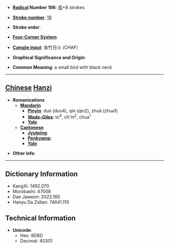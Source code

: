 * '''[[Wiktionary:Chinese radical index| Radical]] Number 196''': [[Wiktionary:Chinese radical index 鳥|鳥]]+8 strokes

* '''[[Wiktionary:Chinese total strokes index|Stroke number]]''': [[Wiktionary:Chinese total strokes index 19|19]]

* '''Stroke order''': 

* '''[[Wiktionary:Chinese four corner index|Four-Corner System]]''': 

* '''[[Wiktionary:Chinese Cangjie index|Cangjie input]]''': 金竹日火 (CHAF)

* '''Graphical Significance and Origin''': 

* '''Common Meaning''': a small bird with black neck

----

== [[Chinese]] [[Hanzi]] ==

* '''Romanizations'''
** '''[[Mandarin]]'''
*** '''[[Pinyin]]''': duò (duo4), qín (qin2), zhuā (zhua1)
*** '''[[Wade-Giles]]''': to<sup>4</sup>, ch'in<sup>2</sup>, chua<sup>1</sup>
*** '''[[Yale]]''': 
** '''[[Cantonese]]'''
*** '''[[Jyutping]]''':
*** '''[[Penkyamp]]''': 
*** '''[[Yale]]''': 

* '''Other info''': 

----

== Dictionary Information ==

* KangXi: 1492.070
* Morobashi: 47008
* Dae Jaweon: 2022.160
* Hanyu Da Zidian: 74641.110

== Technical Information ==

* '''Unicode''':
** Hex: 9D6D
** Decimal: 40301